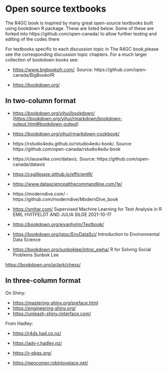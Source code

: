 Open source textbooks
==============

The R4GC book is inspired by many great open-source textbooks built using bookdown R package. These are listed below. Some of these are forked into https://github.com/open-canada/ to allow further testing and editing of the codes there


For textbooks specific to each discussion topic in The R4GC book,please see the corresponding discussion topic chapters.
For a much larger collection of bookdown books see:

-   <https://www.bigbookofr.com/>. Source: https://github.com/open-canada/BigBookofR

-   <https://bookdown.org/>

In two-column format
--------------------


-   <https://bookdown.org/yihui/bookdown/> (<https://bookdown.org/yihui/rmarkdown/bookdown-output.html#bookdown-output>)
-   <https://bookdown.org/yihui/rmarkdown-cookbook/>

- https://rstudio4edu.github.io/rstudio4edu-book/. Source: https://github.com/open-canada/rstudio4edu-book

- https://clauswilke.com/dataviz. Source: https://github.com/open-canada/dataviz

-   <https://csgillespie.github.io/efficientR/>

-   <https://www.datascienceatthecommandline.com/1e/>

- https://moderndive.com/ -  https://github.com/moderndive/ModernDive_book


-   <https://smltar.com/> Supervised Machine Learning for Text Analysis in R EMIL HVITFELDT AND JULIA SILGE 2021-10-17



-   <https://bookdown.org/ejvanholm/Textbook/>

-   <https://bookdown.org/igisc/EnvDataSci/> Introduction to Environmental Data Science

-   <https://bookdown.org/sunboklee/intror_ewha/> R for Solving Social Problems Sunbok Lee

<!-- Ewha Womans University, 2021-2) 2021-09-03 -->

<https://bookdown.org/aclark/chess/>

<!-- https://bookdown.org/jerome_m_levesque/branchingAppUserGuide/ -->

<!-- A policy tool for COVID-19 workplace mitigation strategies -->

<!-- Jerome Levesque and David Maybury -->

<!-- https://bookdown.org/selesnow/build_telegram_bot_using_r/ -->

<!-- Разработка telegram ботов на языке R -->

<!-- Алексей Селезнёв -->

<!-- 2021-08-26 -->

<!-- https://bookdown.org/f_pianzola/Korean_literature/ -->

In three-column format
----------------------

On Shiny:

-   <https://mastering-shiny.org/preface.html>
-   <https://engineering-shiny.org/>
-   <https://unleash-shiny.rinterface.com/>

From Hadley:

-   <https://r4ds.had.co.nz/>

-   <https://adv-r.hadley.nz/>

-   <https://r-pkgs.org/>

-   <https://geocompr.robinlovelace.net/>

<!-- ## #Multi-language support -->

<!-- 🇨🇦     U+1F1E8 U+1F1E6  -->

<!-- CA -->

<!-- &#127464 &#127462 -->

<!-- FR -->

<!-- &#127467 &#127479  -->

<!-- EN &#127468 &#127463 -->

<!-- RU -->

<!-- &#127479 &#127482 -->

<!-- UA -->

<!-- &#127482 &#127462 -->
